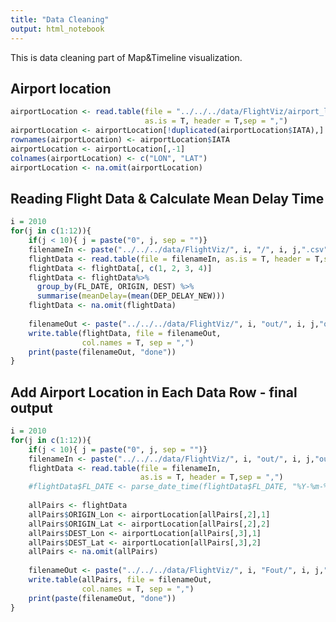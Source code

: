 ```yaml
---
title: "Data Cleaning"
output: html_notebook
---
```

This is data cleaning part of Map&Timeline visualization.

## Airport location
```r
airportLocation <- read.table(file = "../../../data/FlightViz/airport_location.csv",
                              as.is = T, header = T,sep = ",")
airportLocation <- airportLocation[!duplicated(airportLocation$IATA),]
rownames(airportLocation) <- airportLocation$IATA
airportLocation <- airportLocation[,-1]
colnames(airportLocation) <- c("LON", "LAT")
airportLocation <- na.omit(airportLocation)
```

## Reading Flight Data & Calculate Mean Delay Time
```r
i = 2010
for(j in c(1:12)){
    if(j < 10){ j = paste("0", j, sep = "")}
    filenameIn <- paste("../../../data/FlightViz/", i, "/", i, j,".csv", sep = "")
    flightData <- read.table(file = filenameIn, as.is = T, header = T,sep = ",")
    flightData <- flightData[, c(1, 2, 3, 4)]
    flightData <- flightData%>%
      group_by(FL_DATE, ORIGIN, DEST) %>%
      summarise(meanDelay=(mean(DEP_DELAY_NEW)))
    flightData <- na.omit(flightData)
    
    filenameOut <- paste("../../../data/FlightViz/", i, "out/", i, j,"out.csv", sep = "")
    write.table(flightData, file = filenameOut,
                col.names = T, sep = ",")
    print(paste(filenameOut, "done"))
}
```


## Add Airport Location in Each Data Row - final output
```r
i = 2010
for(j in c(1:12)){
    if(j < 10){ j = paste("0", j, sep = "")}
    filenameIn <- paste("../../../data/FlightViz/", i, "out/", i, j,"out.csv", sep = "")
    flightData <- read.table(file = filenameIn,
                             as.is = T, header = T,sep = ",")
    #flightData$FL_DATE <- parse_date_time(flightData$FL_DATE, "%Y-%m-%d")
    
    allPairs <- flightData
    allPairs$ORIGIN_Lon <- airportLocation[allPairs[,2],1]
    allPairs$ORIGIN_Lat <- airportLocation[allPairs[,2],2]
    allPairs$DEST_Lon <- airportLocation[allPairs[,3],1]
    allPairs$DEST_Lat <- airportLocation[allPairs[,3],2]
    allPairs <- na.omit(allPairs)
    
    filenameOut <- paste("../../../data/FlightViz/", i, "Fout/", i, j,"Fout.csv", sep = "")
    write.table(allPairs, file = filenameOut,
                col.names = T, sep = ",")
    print(paste(filenameOut, "done"))
}
    
```



